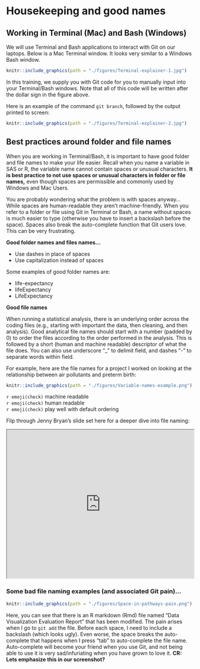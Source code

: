 # Housekeeping and good names

## Working in Terminal (Mac) and Bash (Windows)

We will use Terminal and Bash applications to interact with Git on our laptops. 
Below is a Mac Terminal window. It looks very similar to a Windows Bash window.

```r
knitr::include_graphics(path = "./figures/Terminal-explainer-1.jpg")
```

In this training, we supply you with Git code for you to manually input into 
your Terminal/Bash windows. Note that all of this code will be written after the
dollar sign in the figure above. 

Here is an example of the command `git branch`, followed by the output printed 
to screen:

```r
knitr::include_graphics(path = "./figures/Terminal-explainer-2.jpg")
```

## Best practices around folder and file names

When you are working in Terminal/Bash, it is important to have good folder and 
file names to make your life easier. Recall when you name a variable in SAS or 
R, the variable name cannot contain spaces or unusual characters. **It is best 
practice to not use spaces or unusual characters in folder or file names,** even
though spaces are permissible and commonly used by Windows and Mac Users. 

You are probably wondering what the problem is with spaces anyway... While 
spaces are human-readable they aren't machine-friendly. When you refer to a 
folder or file using Git in Terminal or Bash, a name without spaces is much 
easier to type (otherwise you have to insert a backslash before the space). 
Spaces also break the auto-complete function that Git users love. This can be 
very frustrating.

**Good folder names and files names...**  

* Use dashes in place of spaces
* Use capitalization instead of spaces

Some examples of good folder names are:

* life-expectancy
* lifeExpectancy
* LifeExpectancy

**Good file names**

When running a statistical analysis, there is an underlying order across the 
coding files (e.g., starting with important the data, then cleaning, and then
analysis). Good analytical file names should start with a number (padded by 0) 
to order the files according to the order performed in the analysis. This is 
followed by a short (human and machine readable) descriptor of what the file 
does. You can also use underscore "_" to delimit field, and dashes "-" to 
separate words within field. 

For example, here are the file names for a project I worked on looking at the
relationship between air pollutants and preterm birth:

```r
knitr::include_graphics(path = "./figures/Variable-names-example.png")
```

`r emoji(check)` machine readable   
`r emoji(check)` human readable   
`r emoji(check)` play well with default ordering

Flip through Jenny Bryan's slide set here for a deeper dive into file naming:

<iframe src="https://drive.google.com/file/d/1JibUedZzP0ZlrZ-IiqnkWhtwsMICoXBx/preview" width="100%" height="400"></iframe>

### Some bad file naming examples (and associated Git pain)...

```r
knitr::include_graphics(path = "./figures/Space-in-pathways-pain.png")
```

Here, you can see that there is an R markdown (Rmd) file named "Data Visualization Evaluation Report" that has been modified. The pain arises when I go to `git add` the file. Before each space, I need to include a backslash (which looks ugly). Even worse, the space breaks the auto-complete that happens when I press "tab" to auto-complete the file name. Auto-complete will become your friend when you use Git, and not being able to use it is very sad/infuriating when you have grown to love it.
**CR: Lets emphasize this in our screenshot?**
